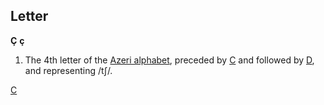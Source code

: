 ==Letter==
'''Ç''' '''ç'''

#The 4th letter of the [[Appendix:Azeri alphabet|Azeri alphabet]], preceded by [[C]] and followed by [[D]], and representing /tʃ/.
[[Category:Latin letters|C]]